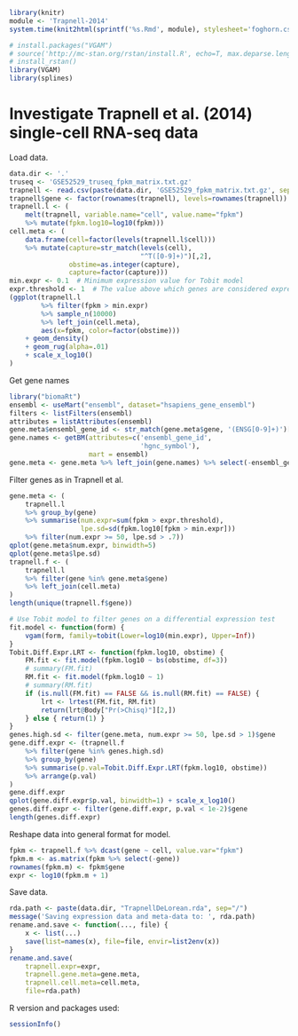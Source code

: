 
```r
library(knitr)
module <- 'Trapnell-2014'
system.time(knit2html(sprintf('%s.Rmd', module), stylesheet='foghorn.css'))

```

```r
# install.packages("VGAM")
# source('http://mc-stan.org/rstan/install.R', echo=T, max.deparse.length=2000)
# install_rstan()
library(VGAM)
library(splines)

```


# Investigate Trapnell et al. (2014) single-cell RNA-seq data

Load data.
```r

data.dir <- '.'
truseq <- 'GSE52529_truseq_fpkm_matrix.txt.gz'
trapnell <- read.csv(paste(data.dir, 'GSE52529_fpkm_matrix.txt.gz', sep='/'), sep="\t")
trapnell$gene <- factor(rownames(trapnell), levels=rownames(trapnell))
trapnell.l <- (
    melt(trapnell, variable.name="cell", value.name="fpkm")
    %>% mutate(fpkm.log10=log10(fpkm)))
cell.meta <- (
    data.frame(cell=factor(levels(trapnell.l$cell)))
    %>% mutate(capture=str_match(levels(cell),
                                 "^T([0-9]+)")[,2],
               obstime=as.integer(capture),
               capture=factor(capture)))
min.expr <- 0.1  # Minimum expression value for Tobit model
expr.threshold <- 1  # The value above which genes are considered expressed
(ggplot(trapnell.l
        %>% filter(fpkm > min.expr)
        %>% sample_n(10000)
        %>% left_join(cell.meta),
        aes(x=fpkm, color=factor(obstime)))
    + geom_density()
    + geom_rug(alpha=.01)
    + scale_x_log10()
)

```

Get gene names
```r
library("biomaRt")
ensembl <- useMart("ensembl", dataset="hsapiens_gene_ensembl")
filters <- listFilters(ensembl)
attributes = listAttributes(ensembl)
gene.meta$ensembl_gene_id <- str_match(gene.meta$gene, '(ENSG[0-9]+)')[,1]
gene.names <- getBM(attributes=c('ensembl_gene_id',
                                 'hgnc_symbol'),
                    mart = ensembl)
gene.meta <- gene.meta %>% left_join(gene.names) %>% select(-ensembl_gene_id)

```


Filter genes as in Trapnell et al.
```r

gene.meta <- (
    trapnell.l
    %>% group_by(gene)
    %>% summarise(num.expr=sum(fpkm > expr.threshold),
                  lpe.sd=sd(fpkm.log10[fpkm > min.expr]))
    %>% filter(num.expr >= 50, lpe.sd > .7))
qplot(gene.meta$num.expr, binwidth=5)
qplot(gene.meta$lpe.sd)
trapnell.f <- (
    trapnell.l
    %>% filter(gene %in% gene.meta$gene)
    %>% left_join(cell.meta)
)
length(unique(trapnell.f$gene))

# Use Tobit model to filter genes on a differential expression test
fit.model <- function(form) {
    vgam(form, family=tobit(Lower=log10(min.expr), Upper=Inf))
}
Tobit.Diff.Expr.LRT <- function(fpkm.log10, obstime) {
    FM.fit <- fit.model(fpkm.log10 ~ bs(obstime, df=3))
    # summary(FM.fit)
    RM.fit <- fit.model(fpkm.log10 ~ 1)
    # summary(RM.fit)
    if (is.null(FM.fit) == FALSE && is.null(RM.fit) == FALSE) {
        lrt <- lrtest(FM.fit, RM.fit)
        return(lrt@Body["Pr(>Chisq)"][2,])
    } else { return(1) }
}
genes.high.sd <- filter(gene.meta, num.expr >= 50, lpe.sd > 1)$gene
gene.diff.expr <- (trapnell.f
    %>% filter(gene %in% genes.high.sd)
    %>% group_by(gene)
    %>% summarise(p.val=Tobit.Diff.Expr.LRT(fpkm.log10, obstime))
    %>% arrange(p.val)
)
gene.diff.expr
qplot(gene.diff.expr$p.val, binwidth=1) + scale_x_log10()
genes.diff.expr <- filter(gene.diff.expr, p.val < 1e-2)$gene
length(genes.diff.expr)

```


Reshape data into general format for model.
```r

fpkm <- trapnell.f %>% dcast(gene ~ cell, value.var="fpkm")
fpkm.m <- as.matrix(fpkm %>% select(-gene))
rownames(fpkm.m) <- fpkm$gene
expr <- log10(fpkm.m + 1)

```

Save data.
```r
rda.path <- paste(data.dir, "TrapnellDeLorean.rda", sep="/")
message('Saving expression data and meta-data to: ', rda.path)
rename.and.save <- function(..., file) {
    x <- list(...)
    save(list=names(x), file=file, envir=list2env(x))
}
rename.and.save(
    trapnell.expr=expr,
    trapnell.gene.meta=gene.meta,
    trapnell.cell.meta=cell.meta,
    file=rda.path)

```

R version and packages used:
```r
sessionInfo()

```

